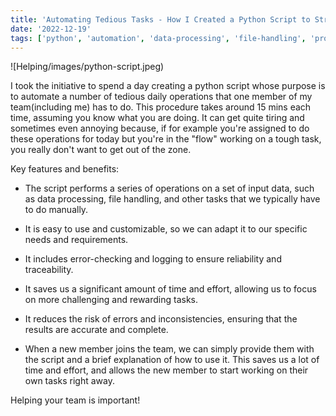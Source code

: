 ```yaml
---
title: 'Automating Tedious Tasks - How I Created a Python Script to Streamline Daily Operations for My Team'
date: '2022-12-19'
tags: ['python', 'automation', 'data-processing', 'file-handling', 'productivity']
---
```


![Helping/images/python-script.jpeg)

I took the initiative to spend a day creating a python script whose purpose is to automate a number of tedious daily operations that one member of my team(including me) has to do. This procedure takes around 15 mins each time, assuming you know what you are doing. It can get quite tiring and sometimes even annoying because, if for example you're assigned to do these operations for today but you're in the "flow" working on a tough task, you really don't want to get out of the zone.

Key features and benefits:

- The script performs a series of operations on a set of input data, such as data processing, file handling, and other tasks that we typically have to do manually.

- It is easy to use and customizable, so we can adapt it to our specific needs and requirements.

- It includes error-checking and logging to ensure reliability and traceability.

- It saves us a significant amount of time and effort, allowing us to focus on more challenging and rewarding tasks.

- It reduces the risk of errors and inconsistencies, ensuring that the results are accurate and complete.

- When a new member joins the team, we can simply provide them with the script and a brief explanation of how to use it. This saves us a lot of time and effort, and allows the new member to start working on their own tasks right away.


Helping your team is important!
